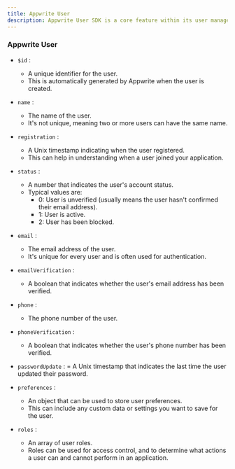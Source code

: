 ```yaml
---
title: Appwrite User
description: Appwrite User SDK is a core feature within its user management system. The User object in Appwrite represents an individual user of an application.
---
```


### Appwrite User

- `$id` :
    - A unique identifier for the user.
    - This is automatically generated by Appwrite when the user is created.

- `name` : 
    - The name of the user.
    - It's not unique, meaning two or more users can have the same name.

- `registration` : 
    - A Unix timestamp indicating when the user registered. 
    - This can help in understanding when a user joined your application.

- `status` : 
    - A number that indicates the user's account status. 
    - Typical values are:
        - 0: User is unverified (usually means the user hasn't confirmed their email address).
        - 1: User is active.
        - 2: User has been blocked.

- `email` : 
    - The email address of the user.
    - It's unique for every user and is often used for authentication.

- `emailVerification` :
    - A boolean that indicates whether the user's email address has been verified.

- `phone` :
    - The phone number of the user.

- `phoneVerification` :
    - A boolean that indicates whether the user's phone number has been verified.

- `passwordUpdate` : 
    = A Unix timestamp that indicates the last time the user updated their password.

- `preferences` :
    - An object that can be used to store user preferences.
    - This can include any custom data or settings you want to save for the user.

- `roles` :
    - An array of user roles.
    - Roles can be used for access control, and to determine what actions a user can and cannot perform in an application.